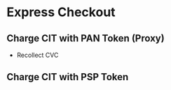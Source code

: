 # Express Checkout

## Charge CIT with PAN Token (Proxy)

- Recollect CVC

## Charge CIT with PSP Token


